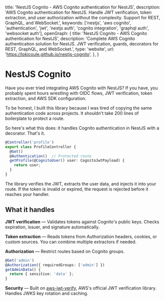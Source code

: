   title: 'NestJS Cognito - AWS Cognito authentication for NestJS',
  description: 'AWS Cognito authentication for NestJS. Handle JWT verification, token extraction, and user authorization without the complexity. Support for REST, GraphQL, and WebSocket.',
  keywords: ['nestjs', 'aws cognito', 'authentication', 'jwt', 'nestjs auth', 'cognito integration', 'graphql auth', 'websocket auth'],
  openGraph: {
    title: 'NestJS Cognito - AWS Cognito authentication for NestJS',
    description: 'Complete AWS Cognito authentication solution for NestJS. JWT verification, guards, decorators for REST, GraphQL, and WebSocket.',
    type: 'website',
    url: 'https://lokicoule.github.io/nestjs-cognito',
  },
}

# NestJS Cognito

Have you ever tried integrating AWS Cognito with NestJS? If you have, you probably spent hours wrestling with OIDC flows, JWT verification, token extraction, and AWS SDK configuration.

To be honest, I built this library because I was tired of copying the same authentication code across projects. It shouldn't take 200 lines of boilerplate to protect a route.

So here's what this does: it handles Cognito authentication in NestJS with a decorator. That's it.

```typescript
@Controller('profile')
export class ProfileController {
  @Get()
  @Authentication()  // Protected route
  getProfile(@CognitoUser() user: CognitoJwtPayload) {
    return user;
  }
}
```

The library verifies the JWT, extracts the user data, and injects it into your route. If the token is invalid or expired, the request is rejected before it reaches your handler.

## What it handles

**JWT verification** — Validates tokens against Cognito's public keys. Checks expiration, issuer, and signature automatically.

**Token extraction** — Reads tokens from Authorization headers, cookies, or custom sources. You can combine multiple extractors if needed.

**Authorization** — Restrict routes based on Cognito groups.

```typescript
@Get('admin')
@Authorization({ requiredGroups: ['admin'] })
getAdminData() {
  return { sensitive: 'data' };
}
```

**Security** — Built on [aws-jwt-verify](https://github.com/awslabs/aws-jwt-verify), AWS's official JWT verification library. Handles JWKS key rotation and caching.

